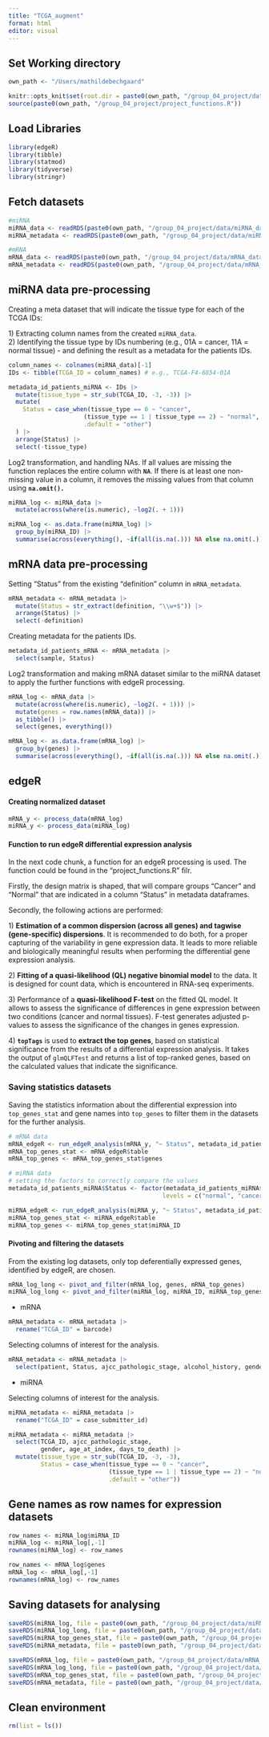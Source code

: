 ```yaml
---
title: "TCGA_augment"
format: html
editor: visual
---
```


## Set Working directory

```r
own_path <- "/Users/mathildebechgaard"

knitr::opts_knit$set(root.dir = paste0(own_path, "/group_04_project/data/"))
source(paste0(own_path, "/group_04_project/project_functions.R"))
```

## Load Libraries

```r
library(edgeR)
library(tibble)
library(statmod)
library(tidyverse)
library(stringr)
```

## Fetch datasets

```r
#miRNA
miRNA_data <- readRDS(paste0(own_path, "/group_04_project/data/miRNA_data_clean.RDS"))
miRNA_metadata <- readRDS(paste0(own_path, "/group_04_project/data/miRNA_metadata_clean.RDS"))

#mRNA
mRNA_data <- readRDS(paste0(own_path, "/group_04_project/data/mRNA_data_clean.RDS"))
mRNA_metadata <- readRDS(paste0(own_path, "/group_04_project/data/mRNA_metadata_clean.RDS"))
```

## miRNA data pre-processing

Creating a meta dataset that will indicate the tissue type for each of the TCGA IDs:

1\) Extracting column names from the created `miRNA_data`.\
2) Identifying the tissue type by IDs numbering (e.g., 01A = cancer, 11A = normal tissue) - and defining the result as a metadata for the patients IDs.

```r
column_names <- colnames(miRNA_data)[-1] 
IDs <- tibble(TCGA_ID = column_names) # e.g., TCGA-F4-6854-01A
```

```r
metadata_id_patients_miRNA <- IDs |>
  mutate(tissue_type = str_sub(TCGA_ID, -3, -3)) |>
  mutate(
    Status = case_when(tissue_type == 0 ~ "cancer",
                     (tissue_type == 1 | tissue_type == 2) ~ "normal",
                     .default = "other")
  ) |>
  arrange(Status) |>
  select(-tissue_type)
```

Log2 transformation, and handling NAs. If all values are missing the function replaces the entire column with **`NA`**. If there is at least one non-missing value in a column, it removes the missing values from that column using **`na.omit().`**

```r
miRNA_log <- miRNA_data |>
  mutate(across(where(is.numeric), ~log2(. + 1)))

miRNA_log <- as.data.frame(miRNA_log) |>
  group_by(miRNA_ID) |>
  summarise(across(everything(), ~if(all(is.na(.))) NA else na.omit(.)))
```

## mRNA data pre-processing

Setting "Status" from the existing "definition" column in `mRNA_metadata`.

```r
mRNA_metadata <- mRNA_metadata |>
  mutate(Status = str_extract(definition, "\\w+$")) |>
  arrange(Status) |>
  select(-definition)
```

Creating metadata for the patients IDs.

```r
metadata_id_patients_mRNA <- mRNA_metadata |>
  select(sample, Status)
```

Log2 transformation and making mRNA dataset similar to the miRNA dataset to apply the further functions with edgeR processing.

```r
mRNA_log <- mRNA_data |>
  mutate(across(where(is.numeric), ~log2(. + 1))) |>
  mutate(genes = row.names(mRNA_data)) |>
  as_tibble() |>
  select(genes, everything())

mRNA_log <- as.data.frame(mRNA_log) |>
  group_by(genes) |>
  summarise(across(everything(), ~if(all(is.na(.))) NA else na.omit(.)))
```

## edgeR

#### Creating normalized dataset

```r
mRNA_y <- process_data(mRNA_log)
miRNA_y <- process_data(miRNA_log)
```

#### Function to run edgeR differential expression analysis

In the next code chunk, a function for an edgeR processing is used. The function could be found in the "project_functions.R" filr.

Firstly, the design matrix is shaped, that will compare groups "Cancer" and "Normal" that are indicated in a column "Status" in metadata dataframes.

Secondly, the following actions are performed:

1\) **Estimation of a common dispersion (across all genes) and tagwise (gene-specific) dispersions**. It is recommended to do both, for a proper capturing of the variability in gene expression data. It leads to more reliable and biologically meaningful results when performing the differential gene expression analysis.

2\) **Fitting of a quasi-likelihood (QL) negative binomial model** to the data. It is designed for count data, which is encountered in RNA-seq experiments.

3\) Performance of a **quasi-likelihood F-test** on the fitted QL model. It allows to assess the significance of differences in gene expression between two conditions (cancer and normal tissues). F-test generates adjusted p-values to assess the significance of the changes in genes expression.

4\) **`topTags`** is used to **extract the top genes**, based on statistical significance from the results of a differential expression analysis. It takes the output of `glmQLFTest` and returns a list of top-ranked genes, based on the calculated values that indicate the significance.

### Saving statistics datasets

Saving the statistics information about the differential expression into `top_genes_stat` and gene names into `top_genes` to filter them in the datasets for the further analysis.

```r
# mRNA data
mRNA_edgeR <- run_edgeR_analysis(mRNA_y, "~ Status", metadata_id_patients_mRNA, mRNA_data)
mRNA_top_genes_stat <- mRNA_edgeR$table 
mRNA_top_genes <- mRNA_top_genes_stat$genes

# miRNA data
# setting the factors to correctly compare the values
metadata_id_patients_miRNA$Status <- factor(metadata_id_patients_miRNA$Status, 
                                           levels = c("normal", "cancer"))

miRNA_edgeR <- run_edgeR_analysis(miRNA_y, "~ Status", metadata_id_patients_miRNA, miRNA_data)
miRNA_top_genes_stat <- miRNA_edgeR$table 
miRNA_top_genes <- miRNA_top_genes_stat$miRNA_ID
```

#### Pivoting and filtering the datasets

From the existing log datasets, only top deferentially expressed genes, identified by edgeR, are chosen.

```r
mRNA_log_long <- pivot_and_filter(mRNA_log, genes, mRNA_top_genes)
miRNA_log_long <- pivot_and_filter(miRNA_log, miRNA_ID, miRNA_top_genes)
```

-   mRNA

```r
mRNA_metadata <- mRNA_metadata |>
  rename("TCGA_ID" = barcode)
```

Selecting columns of interest for the analysis.

```r
mRNA_metadata <- mRNA_metadata |>
  select(patient, Status, ajcc_pathologic_stage, alcohol_history, gender, vital_status, age_at_index, days_to_death)
```

-   miRNA

Selecting columns of interest for the analysis.

```r
miRNA_metadata <- miRNA_metadata |>
  rename("TCGA_ID" = case_submitter_id)
```

```r
miRNA_metadata <- miRNA_metadata |>
  select(TCGA_ID, ajcc_pathologic_stage,
         gender, age_at_index, days_to_death) |>
  mutate(tissue_type = str_sub(TCGA_ID, -3, -3),
         Status = case_when(tissue_type == 0 ~ "cancer",
                            (tissue_type == 1 | tissue_type == 2) ~ "normal",
                            .default = "other"))
```

## Gene names as row names for expression datasets

```r
row_names <- miRNA_log$miRNA_ID
miRNA_log <- miRNA_log[,-1]
rownames(miRNA_log) <- row_names

row_names <- mRNA_log$genes
mRNA_log <- mRNA_log[,-1]
rownames(mRNA_log) <- row_names
```

## Saving datasets for analysing

```r
saveRDS(miRNA_log, file = paste0(own_path, "/group_04_project/data/miRNA_expression.RDs"))
saveRDS(miRNA_log_long, file = paste0(own_path, "/group_04_project/data/miRNA_aug.RDs"))
saveRDS(miRNA_top_genes_stat, file = paste0(own_path, "/group_04_project/data/miRNA_top_genes_stat.RDs"))
saveRDS(miRNA_metadata, file = paste0(own_path, "/group_04_project/data/miRNA_metadata_aug.RDs"))

saveRDS(mRNA_log, file = paste0(own_path, "/group_04_project/data/mRNA_expression.RDS"))
saveRDS(mRNA_log_long, file = paste0(own_path, "/group_04_project/data/mRNA_aug.RDS"))
saveRDS(mRNA_top_genes_stat, file = paste0(own_path, "/group_04_project/data/mRNA_top_genes_stat.RDs"))
saveRDS(mRNA_metadata, file = paste0(own_path, "/group_04_project/data/mRNA_metadata_aug.RDs"))
```

## Clean environment

```r
rm(list = ls())
```
